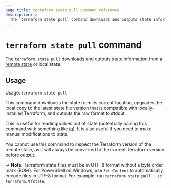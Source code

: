 ```yaml
---
page_title: terraform state pull command reference
description: >-
  The `terraform state pull` command downloads and outputs state information from a remote state or local state.
---
```


#  `terraform state pull` command

The `terraform state pull` downloads and outputs state information from a [remote state](/terraform/language/state/remote) or local state.

## Usage

Usage: `terraform state pull`

This command downloads the state from its current location, upgrades the
local copy to the latest state file version that is compatible with
locally-installed Terraform, and outputs the raw format to stdout.

This is useful for reading values out of state (potentially pairing this
command with something like [jq](https://stedolan.github.io/jq/)). It is
also useful if you need to make manual modifications to state.

You cannot use this command to inspect the Terraform version of
the remote state, as it will always be converted to the current Terraform
version before output.

-> **Note:** Terraform state files must be in UTF-8 format without a byte order mark (BOM). For PowerShell on Windows, use `Set-Content` to automatically encode files in UTF-8 format. For example, run `terraform state pull | sc terraform.tfstate`.

